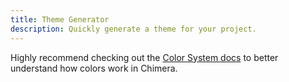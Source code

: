 ```yaml
---
title: Theme Generator
description: Quickly generate a theme for your project.
---
```



<Callout type="info" emoji="ℹ️">
  Highly recommend checking out the <a href="">Color System docs</a> to better
  understand how colors work in Chimera.
</Callout>
<ThemeGenerator />
